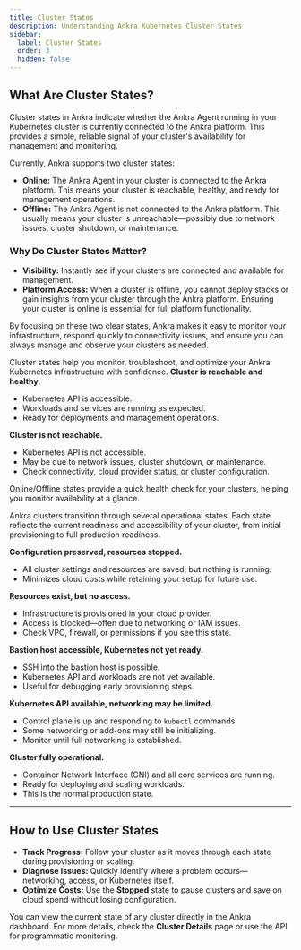 ```yaml
---
title: Cluster States
description: Understanding Ankra Kubernetes Cluster States
sidebar:
  label: Cluster States
  order: 3
  hidden: false
---
```


## What Are Cluster States?

Cluster states in Ankra indicate whether the Ankra Agent running in your Kubernetes cluster is currently connected to the Ankra platform. This provides a simple, reliable signal of your cluster's availability for management and monitoring.

Currently, Ankra supports two cluster states:

- **Online:** The Ankra Agent in your cluster is connected to the Ankra platform. This means your cluster is reachable, healthy, and ready for management operations.
- **Offline:** The Ankra Agent is not connected to the Ankra platform. This usually means your cluster is unreachable—possibly due to network issues, cluster shutdown, or maintenance.

### Why Do Cluster States Matter?

- **Visibility:** Instantly see if your clusters are connected and available for management.
- **Platform Access:** When a cluster is offline, you cannot deploy stacks or gain insights from your cluster through the Ankra platform. Ensuring your cluster is online is essential for full platform functionality.

By focusing on these two clear states, Ankra makes it easy to monitor your infrastructure, respond quickly to connectivity issues, and ensure you can always manage and observe your clusters as needed.

<Note>
Cluster states help you monitor, troubleshoot, and optimize your Ankra Kubernetes infrastructure with confidence.
</Note>

<Tabs>
  <Tab title="Imported Clusters States">

<CardGroup cols={2}>
  <Card title="Online" icon="signal">
    <b>Cluster is reachable and healthy.</b>
    <ul>
      <li>Kubernetes API is accessible.</li>
      <li>Workloads and services are running as expected.</li>
      <li>Ready for deployments and management operations.</li>
    </ul>
  </Card>
  <Card title="Offline" icon="circle">
    <b>Cluster is not reachable.</b>
    <ul>
      <li>Kubernetes API is not accessible.</li>
      <li>May be due to network issues, cluster shutdown, or maintenance.</li>
      <li>Check connectivity, cloud provider status, or cluster configuration.</li>
    </ul>
  </Card>
</CardGroup>

<Callout type="info">
Online/Offline states provide a quick health check for your clusters, helping you monitor availability at a glance.
</Callout>

  </Tab>
  <Tab title="Managed Cluster States">

Ankra clusters transition through several operational states. Each state reflects the current readiness and accessibility of your cluster, from initial provisioning to full production readiness.

<CardGroup cols={2}>
  <Card title="Stopped" icon="circle">
    <b>Configuration preserved, resources stopped.</b>
    <ul>
      <li>All cluster settings and resources are saved, but nothing is running.</li>
      <li>Minimizes cloud costs while retaining your setup for future use.</li>
    </ul>
  </Card>
  <Card title="Provider without Access" icon="cloud-slash">
    <b>Resources exist, but no access.</b>
    <ul>
      <li>Infrastructure is provisioned in your cloud provider.</li>
      <li>Access is blocked—often due to networking or IAM issues.</li>
      <li>Check VPC, firewall, or permissions if you see this state.</li>
    </ul>
  </Card>
  <Card title="Provider Access" icon="terminal">
    <b>Bastion host accessible, Kubernetes not yet ready.</b>
    <ul>
      <li>SSH into the bastion host is possible.</li>
      <li>Kubernetes API and workloads are not yet available.</li>
      <li>Useful for debugging early provisioning steps.</li>
    </ul>
  </Card>
  <Card title="Kubernetes Access" icon="cube">
    <b>Kubernetes API available, networking may be limited.</b>
    <ul>
      <li>Control plane is up and responding to <code>kubectl</code> commands.</li>
      <li>Some networking or add-ons may still be initializing.</li>
      <li>Monitor until full networking is established.</li>
    </ul>
  </Card>
  <Card title="Running" icon="signal">
    <b>Cluster fully operational.</b>
    <ul>
      <li>Container Network Interface (CNI) and all core services are running.</li>
      <li>Ready for deploying and scaling workloads.</li>
      <li>This is the normal production state.</li>
    </ul>
  </Card>
</CardGroup>

---

## How to Use Cluster States

- <b>Track Progress:</b> Follow your cluster as it moves through each state during provisioning or scaling.
- <b>Diagnose Issues:</b> Quickly identify where a problem occurs—networking, access, or Kubernetes itself.
- <b>Optimize Costs:</b> Use the <b>Stopped</b> state to pause clusters and save on cloud spend without losing configuration.

<Callout type="info">
You can view the current state of any cluster directly in the Ankra dashboard. For more details, check the <b>Cluster Details</b> page or use the API for programmatic monitoring.
</Callout>

  </Tab>
</Tabs>
